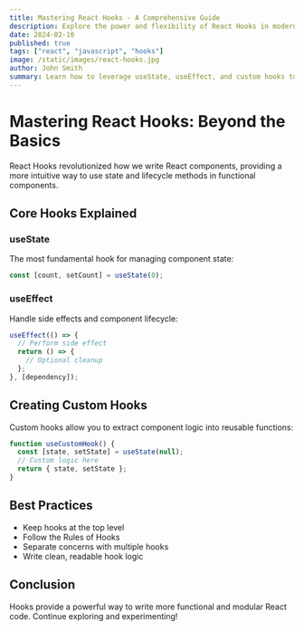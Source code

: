 ```yaml
---
title: Mastering React Hooks - A Comprehensive Guide
description: Explore the power and flexibility of React Hooks in modern web development
date: 2024-02-10
published: true
tags: ["react", "javascript", "hooks"]
image: /static/images/react-hooks.jpg
author: John Smith
summary: Learn how to leverage useState, useEffect, and custom hooks to write more efficient and readable React code.
---
```


# Mastering React Hooks: Beyond the Basics

React Hooks revolutionized how we write React components, providing a more intuitive way to use state and lifecycle methods in functional components.

## Core Hooks Explained

### useState

The most fundamental hook for managing component state:

```jsx
const [count, setCount] = useState(0);
```

### useEffect

Handle side effects and component lifecycle:

```jsx
useEffect(() => {
  // Perform side effect
  return () => {
    // Optional cleanup
  };
}, [dependency]);
```

## Creating Custom Hooks

Custom hooks allow you to extract component logic into reusable functions:

```jsx
function useCustomHook() {
  const [state, setState] = useState(null);
  // Custom logic here
  return { state, setState };
}
```

## Best Practices

- Keep hooks at the top level
- Follow the Rules of Hooks
- Separate concerns with multiple hooks
- Write clean, readable hook logic

## Conclusion

Hooks provide a powerful way to write more functional and modular React code. Continue exploring and experimenting!
